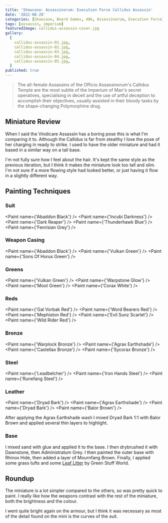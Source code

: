 ```yaml
---
title: 'Showcase: Assassinorum: Execution Force Callidus Assassin'
date: '2022-08-28'
categories: [Showcase, Board Games, 40k, Assassinorum, Execution Force]
tags: [assassin, imperium]
featuredImage: callidus-assassin-cover.jpg
gallery:
  [
    callidus-assassin-01.jpg,
    callidus-assassin-02.jpg,
    callidus-assassin-03.jpg,
    callidus-assassin-04.jpg,
    callidus-assassin-05.jpg,
  ]
published: true
---
```


> The all-female Assassins of the Officio Assassinorum's Callidus Temple are the most subtle of the Imperium of Man's
> secret operatives, specialising in deceit and the use of artful deception to accomplish their objectives, usually
> assisted in their bloody tasks by the shape-changing Polymorphine drug.

## Miniature Review

When I said the Vindicare Assassin has a boring pose this is what I'm comparing it to. Although the Callidus is far
from stealthy I love the pose of her charging in ready to strike. I used to have the older miniature and had it based
in a similar way on a tall base.

I'm not fully sure how I feel about the hair. It's kept the same style as the previous iteration, but I think it makes
the miniature look too tall and slim. I'm not sure if a more flowing style had looked better, or just having it flow in
a slightly different way.

## Painting Techniques

### Suit
<Paint name={'Abaddon Black'} />
<Paint name={'Incubi Darkness'} />
<Paint name={'Dark Reaper'} />
<Paint name={'Thunderhawk Blue'} />
<Paint name={'Fenrisian Grey'} />

### Weapon Casing
<Paint name={'Abaddon Black'} />
<Paint name={'Vulkan Green'} />
<Paint name={'Sons Of Horus Green'} />

### Greens
<Paint name={'Vulkan Green'} />
<Paint name={'Warpstone Glow'} />
<Paint name={'Moot Green'} />
<Paint name={'Corax White'} />

### Reds
<Paint name={'Gal Vorbak Red'} />
<Paint name={'Word Bearers Red'} />
<Paint name={'Mephiston Red'} />
<Paint name={'Evil Sunz Scarlet'} />
<Paint name={'Wild Rider Red'} />

### Bronze
<Paint name={'Warplock Bronze'} />
<Paint name={'Agrax Earthshade'} />
<Paint name={'Castellax Bronze'} />
<Paint name={'Sycorax Bronze'} />

### Steel
<Paint name={'Leadbelcher'} />
<Paint name={'Iron Hands Steel'} />
<Paint name={'Runefang Steel'} />

### Leather
<Paint name={'Dryad Bark'} />
<Paint name={'Agrax Earthshade'} />
<Paint name={'Dryad Bark'} />
<Paint name={'Balor Brown'} />

After applying the Agrax Earthshade wash I mixed Dryad Bark 1:1 with Balor Brown and applied several thin layers to
highlight.

### Base

I mixed sand with glue and applied it to the base. I then drybrushed it with Dawnstone, then Administratum Grey.
I then painted the outer base with Rhinox Hide, then added a layer of Mournfang Brown.
Finally, I applied some grass tufts and some
[Leaf Litter](http://www.greenstuffworld.com/en/model-leaves/277-leaf-scatter-litter-natural-leaves.html)
by Green Stuff World.

## Roundup

The miniature is a lot simpler compared to the others, so was pretty quick to paint. I really like how the weapons
contrast with the rest of the miniature, both the brightness and the colour.

I went quite bright again on the armour, but I think it was necessary as most of the detail found on the mini is the
curves of the suit.